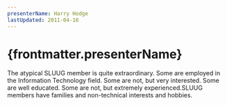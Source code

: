 ```yaml
---
presenterName: Harry Hodge
lastUpdated: 2011-04-16
---
```


# {frontmatter.presenterName}
The atypical SLUUG
member is quite extraordinary.
Some are employed in the Information Technology field. Some are
not, but very interested.
Some are well educated. Some are not, but extremely
experienced.SLUUG members have
families and non-technical interests and hobbies.